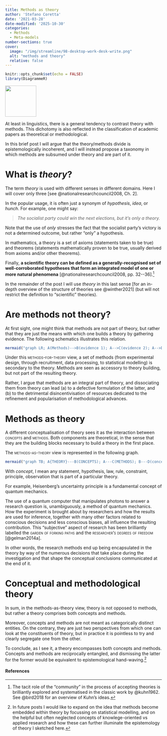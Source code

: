 ```yaml
---
title: Methods as theory
author: 'Stefano Coretta'
date: '2021-03-28'
date-modified: '2025-10-30'
categories:
  - Methods
  - Meta-models
number-sections: true
cover:
  image: "/img/streamline/98-desktop-work-desk-write.png"
  alt: "methods and theory"
  relative: false
---
```


```r
knitr::opts_chunk$set(echo = FALSE)
library(DiagrammeR)
```

![](/img/streamline/98-desktop-work-desk-write.png){fig-align="center" width="100"}

At least in linguistics, there is a general tendency to contrast theory with methods. This dichotomy is also reflected in the classification of academic papers as theoretical or methodological.

In this brief post I will argue that the theory/methods divide is epistemologically incoherent, and I will instead propose a taxonomy in which methods are subsumed under theory and are part of it.

# What is *theory*?

The term *theory* is used with different senses in different domains. Here I will cover only three [see @nationalresearchcouncil2008, Ch. 2].

In the popular usage, it is often just a synonym of *hypothesis*, *idea*, or *hunch*. For example, one might say:

> *The socialist party could win the next elections, but it's only a theory.*

Note that the use of *only* stresses the fact that the socialist party's victory is not a determined outcome, but rather "only" a hypothesis.

In mathematics, a theory is a set of axioms (statements taken to be true) and theorems (statements mathematically proven to be true, usually derived from axioms and/or other theorems).

Finally, **a scientific theory can be defined as a generally-recognised set of well-corroborated hypotheses that form an integrated model of one or more natural phenomena** [@nationalresearchcouncil2008, pp. 32--36].[^1]

[^1]: The tacit role of the "community" in the process of accepting theories is brilliantly explored and systematised in the classic work by @kuhn1962. See @bird2018 for an overview of Kuhn's ideas.

In the remainder of the post I will use *theory* in this last sense [for an in-depth overview of the structure of theories see @winther2021] (but will not restrict the definition to "scientific" theories).

# Are methods not theory?

At first sight, one might think that methods are not part of theory, but rather that they are just the means with which one builds a theory by gathering evidence. The following schematics illustrates this relation.

```r
mermaid("graph LR; A(Methods)-->B(evidence 1); A-->C(evidence 2); A-->D(...); B-->E(THEORY); C-->E; D-->E", height = 200, width = 350)
```

Under this [methods-for-theory]{.smallcaps} view, a set of methods (from experimental design, through recruitment, data processing, to statistical modelling) is secondary to the theory. Methods are seen as accessory to theory building, but not part of the resulting theory.

Rather, I argue that methods are an integral part of theory, and dissociating them from theory can lead (a) to a defective formulation of the latter, and (b) to the detrimental disincentivisation of resources dedicated to the refinement and popularisation of methodological advances.

# Methods as theory

A different conceptualisation of theory sees it as the interaction between [concepts]{.smallcaps} and [methods]{.smallcaps}. Both components are theoretical, in the sense that they are the building blocks necessary to build a theory in the first place.

The [methods-as-theory]{.smallcaps} view is represented in the following graph.

```r
mermaid("graph TB; A{THEORY}---B(CONCEPTS); A---C(METHODS); B---D(concept 1); B---E(concept 2); B---F(...); C---G(evidence 1); C---H(evidence 2); C---I(...)", height = 200, width = 450)
```

With *concept*, I mean any statement, hypothesis, law, rule, constraint, principle, observation that is part of a particular theory.

For example, Heisenberg's uncertainty principle is a fundamental concept of quantum mechanics.

The use of a quantum computer that manipulates photons to answer a research question is, unambiguously, a method of quantum mechanics. How the experiment is brought about by researchers and how the results are used for inference, together with many other factors related to conscious decisions and less conscious biases, all influence the resulting contribution. This "subjective" aspect of research has been brilliantly labelled the [garden of forking paths]{.smallcaps} and the [researcher's degrees of freedom]{.smallcaps} [@gelman2014a].

In other words, the research methods end up being encapsulated in the theory by way of the numerous decisions that take place during the investigation and that shape the conceptual conclusions communicated at the end of it.

# Conceptual and methodological theory

In sum, in the methods-as-theory view, theory is not opposed to methods, but rather a theory comprises both concepts and methods.

Moreover, concepts and methods are not meant as categorically distinct entities. On the contrary, they are just two perspectives from which one can look at the constituents of theory, but in practice it is pointless to try and clearly segregate one from the other.

To conclude, as I see it, a theory encompasses both concepts and methods. Concepts and methods are reciprocally entangled, and dismissing the latter for the former would be equivalent to epistemological hand-waving.[^3]

[^3]: In future posts I would like to expand on the idea that methods become embedded within theory by focussing on statistical modelling, and on the helpful but often neglected concepts of knowlege-oriented vs applied research and how these can further illuminate the epistemology of theory I sketched here.

#### References  {.unnumbered}

